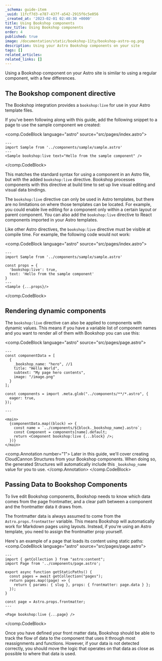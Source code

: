 ```yaml
---
_schema: guide-item
_uuid: 11fcf7d3-e787-437f-a542-2915f6c5e056
_created_at: '2023-02-01 02:40:30 +0000'
title: Using Bookshop components
nav_title: Using Bookshop components
order: 4
published: true
image: /documentation/static/bookshop-11ty/bookshop-astro-og.png
description: Using your Astro Bookshop components on your site
tags: []
related_articles:
related_links: []
---
```

Using a Bookshop component on your Astro site is similar to using a regular component, with a few differences.

## The Bookshop component directive

The Bookshop integration provides a `bookshop:live` for use in your Astro template files.

If you've been following along with this guide, add the following snippet to a page to use the sample component we created:

<comp.CodeBlock language="astro" source="src/pages/index.astro">
```
---
import Sample from '../components/sample/sample.astro'
---
<Sample bookshop:live text="Hello from the sample component" />
```
</comp.CodeBlock>

This matches the standard syntax for using a component in an Astro file, but with the added `bookshop:live` directive. Bookshop processes components with this directive at build time to set up live visual editing and visual data bindings.

The `bookshop:live` directive can only be used in Astro templates, but there are no limitations on where those templates can be located. For example, you could enable live editing for a component only within a certain layout or parent component. You can also add the `bookshop:live` directive to React components imported in your Astro templates.

Like other Astro directives, the `bookshop:live` directive must be visible at compile time. For example, the following code would not work:

<comp.CodeBlock language="astro" source="src/pages/index.astro">
```
---
import Sample from '../components/sample/sample.astro'

const props = {
  'bookshop:live': true,
  text: 'Hello from the sample component'
}
---
<Sample {...props}/>
```
</comp.CodeBlock>

## Rendering dynamic components

The `bookshop:live` directive can also be applied to components with dynamic values. This means if you have a variable list of component names and you want to render all of them with Bookshop you can use this:

<comp.CodeBlock language="astro" source="src/pages/page.astro">
```
---
const componentData = [
  {
    _bookshop_name: "hero", //1
    title: "Hello World",
    subtext: "My page hero contents",
    image: "/image.png"
  }
];

const components = import .meta.glob("../components/**/*.astro", {
  eager: true,
});

---

<main>
  {componentData.map((block) => {
    const name = `../components/${block._bookshop_name}.astro`;
    const Component = components[name].default;
    return <Component bookshop:live {...block} />;
  })}
</main>

```
<comp.Annotation number="1">
  Later in this guide, we'll cover creating CloudCannon Structures from your Bookshop components.
  When doing so, the generated Structures will automatically include this `_bookshop_name` value for you to use.
</comp.Annotation>
</comp.CodeBlock>

## Passing Data to Bookshop Components

To live edit Bookshop components, Bookshop needs to know which data comes from the page frontmatter,
and a clear path between a component and the frontmatter data it draws from.

The frontmatter data is always assumed to come from the `Astro.props.frontmatter` variable. This means Bookshop
will automatically work for Markdown pages using layouts. Instead, if you're using an Astro template, you
need to assign the frontmatter prop yourself.

Here's an example of a page that loads its content using static paths:
<comp.CodeBlock language="astro" source="src/pages/page.astro">
```
---
import { getCollection } from "astro:content";
import Page from '../components/page.astro';

export async function getStaticPaths() {
  const pages = await getCollection("pages");
  return pages.map((page) => {
    return { params: { slug }, props: { frontmatter: page.data } };
  });
}

const page = Astro.props.frontmatter;
---

<Page bookshop:live {...page} />

```
</comp.CodeBlock>

Once you have defined your front matter data, Bookshop should be able to track the flow of data to the component that uses it through most reassignments and functions. However, if your data is not detected correctly, you should move the logic that operates on that data as close as possible to where that data is used.